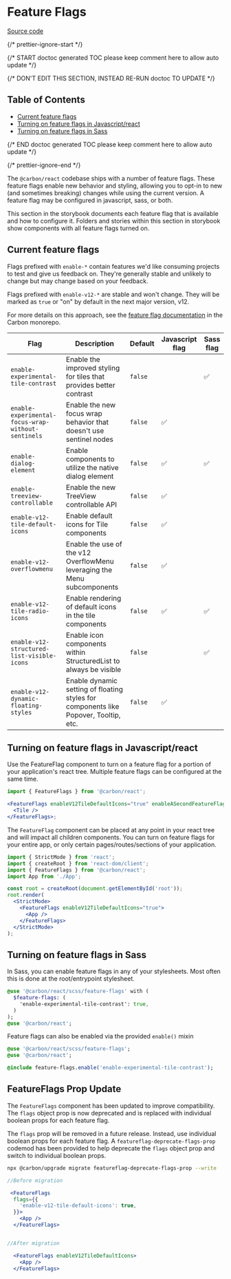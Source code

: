 
<Meta title="Getting Started/Feature Flags" />

# Feature Flags

[Source code](https://github.com/carbon-design-system/carbon/tree/main/packages/react/src/components/FeatureFlags)

{/* prettier-ignore-start */}

{/* START doctoc generated TOC please keep comment here to allow auto update */}

{/* DON'T EDIT THIS SECTION, INSTEAD RE-RUN doctoc TO UPDATE */}

## Table of Contents

* [Current feature flags](#current-feature-flags)
* [Turning on feature flags in Javascript/react](#turning-on-feature-flags-in-javascriptreact)
* [Turning on feature flags in Sass](#turning-on-feature-flags-in-sass)

{/* END doctoc generated TOC please keep comment here to allow auto update */}

{/* prettier-ignore-end */}

The `@carbon/react` codebase ships with a number of feature flags. These feature
flags enable new behavior and styling, allowing you to opt-in to new (and
sometimes breaking) changes while using the current version. A feature flag may
be configured in javascript, sass, or both.

This section in the storybook documents each feature flag that is available and
how to configure it. Folders and stories within this section in storybook show
components with all feature flags turned on.

## Current feature flags

Flags prefixed with `enable-*` contain features we'd like consuming projects to
test and give us feedback on. They're generally stable and unlikely to change
but may change based on your feedback.

Flags prefixed with `enable-v12-*` are stable and won't change. They will be
marked as `true` or "on" by default in the next major version, v12.

For more details on this approach, see the
[feature flag documentation](https://github.com/carbon-design-system/carbon/blob/main/docs/experimental-code.md)
in the Carbon monorepo.

| Flag                                               | Description                                                                          | Default | Javascript flag | Sass flag |
| -------------------------------------------------- | ------------------------------------------------------------------------------------ | ------- | --------------- | --------- |
| `enable-experimental-tile-contrast`                | Enable the improved styling for tiles that provides better contrast                  | `false` |                 | ✅        |
| `enable-experimental-focus-wrap-without-sentinels` | Enable the new focus wrap behavior that doesn't use sentinel nodes                   | `false` | ✅              |           |
| `enable-dialog-element`                            | Enable components to utilize the native dialog element                               | `false` | ✅              | ✅        |
| `enable-treeview-controllable`                     | Enable the new TreeView controllable API                                             | `false` | ✅              |           |
| `enable-v12-tile-default-icons`                    | Enable default icons for Tile components                                             | `false` | ✅              |           |
| `enable-v12-overflowmenu`                          | Enable the use of the v12 OverflowMenu leveraging the Menu subcomponents             | `false` | ✅              |           |
| `enable-v12-tile-radio-icons`                      | Enable rendering of default icons in the tile components                             | `false` | ✅              | ✅        |
| `enable-v12-structured-list-visible-icons`         | Enable icon components within StructuredList to always be visible                    | `false` |                 | ✅        |
| `enable-v12-dynamic-floating-styles`               | Enable dynamic setting of floating styles for components like Popover, Tooltip, etc. | `false` | ✅              |           |

## Turning on feature flags in Javascript/react

Use the FeatureFlag component to turn on a feature flag for a portion of your
application's react tree. Multiple feature flags can be configured at the same
time.

```jsx
import { FeatureFlags } from '@carbon/react';

<FeatureFlags enableV12TileDefaultIcons="true" enableASecondFeatureFlag="true">
  <Tile />
</FeatureFlags>;
```

The `FeatureFlag` component can be placed at any point in your react tree and
will impact all children components. You can turn on feature flags for your
entire app, or only certain pages/routes/sections of your application.

```jsx
import { StrictMode } from 'react';
import { createRoot } from 'react-dom/client';
import { FeatureFlags } from '@carbon/react';
import App from './App';

const root = createRoot(document.getElementById('root'));
root.render(
  <StrictMode>
    <FeatureFlags enableV12TileDefaultIcons="true">
      <App />
    </FeatureFlags>
  </StrictMode>
);
```

## Turning on feature flags in Sass

In Sass, you can enable feature flags in any of your stylesheets. Most often
this is done at the root/entrypoint stylesheet.

```sass
@use '@carbon/react/scss/feature-flags' with (
  $feature-flags: (
    'enable-experimental-tile-contrast': true,
  )
);
@use '@carbon/react';
```

Feature flags can also be enabled via the provided `enable()` mixin

```sass
@use '@carbon/react/scss/feature-flags';
@use '@carbon/react';

@include feature-flags.enable('enable-experimental-tile-contrast');
```

## FeatureFlags Prop Update

The `FeatureFlags` component has been updated to improve compatibility. The
`flags` object prop is now deprecated and is replaced with individual boolean
props for each feature flag.

The `flags` prop will be removed in a future release. Instead, use individual
boolean props for each feature flag. A `featureflag-deprecate-flags-prop`
codemod has been provided to help deprecate the `flags` object prop and switch
to individual boolean props.

```bash
npx @carbon/upgrade migrate featureflag-deprecate-flags-prop --write
```

```jsx
//Before migration

 <FeatureFlags
  flags={{
    'enable-v12-tile-default-icons': true,
  }}>
    <App />
  </FeatureFlags>


//After migration

  <FeatureFlags enableV12TileDefaultIcons>
    <App />
  </FeatureFlags>
```
